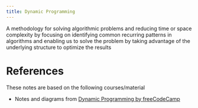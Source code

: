 ---
title: Dynamic Programming
---

A methodology for solving algorithmic problems and reducing time or space complexity by
focusing on identifying common recurring patterns in algorithms and enabling us to solve the problem by taking advantage of the underlying structure to optimize the results

# References

These notes are based on the following courses/material

- Notes and diagrams from [Dynamic Programming by freeCodeCamp](https://www.youtube.com/watch?v=oBt53YbR9Kk)
